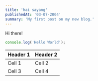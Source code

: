```yaml
---
title: 'hai sayang'
publishedAt: '03-07-2004'
summary: 'My first post on my new blog.'
---
```


Hi there!

```jsx
console.log('Hello World');
```

| Header 1 | Header 2 |
| -------- | -------- |
| Cell 1   | Cell 2   |
| Cell 3   | Cell 4   |
